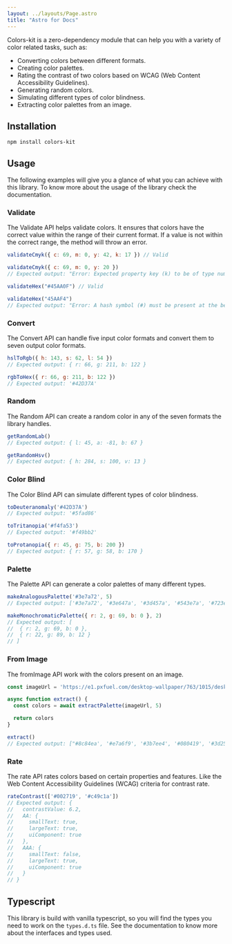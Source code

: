 ```yaml
---
layout: ../layouts/Page.astro
title: "Astro for Docs"
---
```


Colors-kit is a zero-dependency module that can help you with a variety of color related tasks, such as:

- Converting colors between different formats.
- Creating color palettes.
- Rating the contrast of two colors based on WCAG (Web Content Accessibility Guidelines).
- Generating random colors.
- Simulating different types of color blindness.
- Extracting color palettes from an image.

## Installation

```
npm install colors-kit
```

## Usage

The following examples will give you a glance of what you can achieve with this library.
To know more about the usage of the library check the documentation.

### Validate

The Validate API helps validate colors. It ensures that colors have the correct value within the range of their current format. If a value is not within the correct range, the method will throw an error.

```js
validateCmyk({ c: 69, m: 0, y: 42, k: 17 }) // Valid

validateCmyk({ c: 69, m: 0, y: 20 })
// Expected output: "Error: Expected property key (k) to be of type number, but got undefined."

validateHex("#45AA0F") // Valid

validateHex("45AAF4")
// Expected output: "Error: A hash symbol (#) must be present at the begining of the color."
```

### Convert

The Convert API can handle five input color formats and convert them to seven output color formats.

```js
hslToRgb({ h: 143, s: 62, l: 54 })
// Expected output: { r: 66, g: 211, b: 122 }

rgbToHex({ r: 66, g: 211, b: 122 })
// Expected output: '#42D37A'
```

### Random

The Random API can create a random color in any of the seven formats the library handles.

```js
getRandomLab()
// Expected output: { l: 45, a: -81, b: 67 }

getRandomHsv()
// Expected output: { h: 284, s: 100, v: 13 }
```

### Color Blind

The Color Blind API can simulate different types of color blindness.

```js
toDeuteranomaly('#42D37A')
// Expected output: '#5fad86'

toTritanopia('#f4fa53')
// Expected output: '#f49bb2'

toProtanopia({ r: 45, g: 75, b: 200 })
// Expected output: { r: 57, g: 58, b: 170 }
```

### Palette

The Palette API can generate a color palettes of many different types.

```js
makeAnalogousPalette('#3e7a72', 5)
// Expected output: ['#3e7a72', '#3e647a', '#3d457a', '#543e7a', '#723e7a']

makeMonochromaticPalette({ r: 2, g: 69, b: 0 }, 2)
// Expected output: [
//  { r: 2, g: 69, b: 0 },
//  { r: 22, g: 89, b: 12 }
// ]
```

### From Image

The fromImage API work with the colors present on an image.

```js
const imageUrl = 'https://e1.pxfuel.com/desktop-wallpaper/763/1015/desktop-wallpaper-6-blue-and-pink-landscape-nature-landscape-thumbnail.jpg'

async function extract() {
  const colors = await extractPalette(imageUrl, 5)

  return colors
}

extract()
// Expected output: ["#8c84ea', '#e7a6f9', '#3b7ee4', '#080419', '#3d2585']
```

### Rate

The rate API rates colors based on certain properties and features. Like the Web Content Accessibility Guidelines (WCAG) criteria for contrast rate.

```js
rateContrast(['#002719', '#c49c1a'])
// Expected output: {
//   contrastValue: 6.2,
//   AA: {
//     smallText: true,
//     largeText: true,
//     uiComponent: true
//   },
//   AAA: {
//     smallText: false,
//     largeText: true,
//     uiComponent: true
//   }
// }
```

## Typescript 

This library is build with vanilla typescript, so you will find the types you need to work on the `types.d.ts` file. See the documentation to know more about the interfaces and types used.